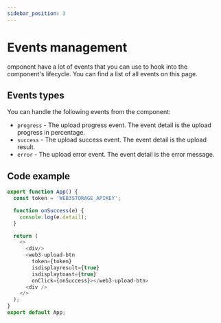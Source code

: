 ```yaml
---
sidebar_position: 3
---
```


# Events management

omponent have a lot of events that you can use to hook into the component's lifecycle. You can find a list of all events on this page.

## Events types

You can handle the following events from the component:

  - `progress` - The upload progress event. The event detail is the upload progress in percentage.
  - `success` - The upload success event. The event detail is the upload result.
  - `error` - The upload error event. The event detail is the error message.

## Code example
  
```js
export function App() {
  const token = 'WEB3STORAGE_APIKEY';

  function onSuccess(e) {
    console.log(e.detail);
  }

  return (
    <>
      <div/>
      <web3-upload-btn 
        token={token}
        isdisplayresult={true}
        isdisplaytoast={true}
        onClick={onSuccess}></web3-upload-btn>
      <div />
    </>
  );
}
export default App;

```
